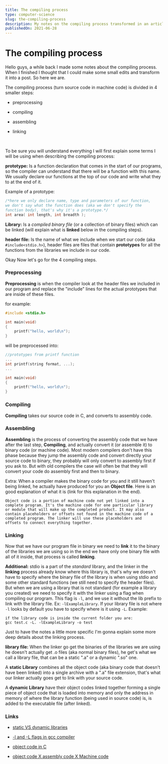 ```yaml
---
title: The compiling process
type: computer-science
slug: the-compiling-process
description: My notes on the compiling process transformed in an article. Read about the four steps for compiling code.
publishedOn: 2021-06-28
---
```


# The compiling process

Hello guys, a while back I made some notes about the compiling process. When I finished I thought that I could make some small edits and transform it into a post. So here we are.

The compiling process (turn source code in machine code) is divided in 4 smaller steps:

- preprocessing

- compiling

- assembling

- linking

  ​	

To be sure you will understand everything I will first explain some terms I will be using when describing the compiling process:

**prototype:** Is a function declaration that comes in the start of our programs, so the compiler can understand that there will be a function with this name. We usually declare our functions at the top of our code and write what they to at the end of it.

Example of a prototype:

```c
/*here we only declare name, type and parameters of our function,
we don't say what the function does (aka we don't specify the
function body), that's why it's a prototype.*/
int area( int length, int breadth ); 
```

**Library:** Is a <i>compiled binary file</i> (or a collection of binary files) which can be linked (will explain what is **linked** below in the compiling steps).

**header file:** Is the name of what we include when we start our code (aka `#include<stdio.h>`), header files are files that contain **prototypes** for all the functions from the libraries we include in our code.

Okay Now let's go for the 4 compiling steps.  

### Preprocessing

**Preprocessing** is when the compiler look at the header files we included in our program and replace the "include" lines for the actual prototypes that are inside of these files.

for example:

```c
#include <stdio.h>

int main(void)
{
    printf("hello, world\n");
}
```

will be preprocessed into:

```c
//prototypes from printf function
...
int printf(string format, ...);
...

int main(void)
{
    printf("hello, world\n");
}
```

### Compiling

**Compiling** takes our source code in C, and converts to assembly code.

### Assembling

**Assembling** is the process of converting the assembly code that we have after the last step, **Compiling**, and actually convert it (or assemble it) to binary code (or machine code). Most modern compilers don't have this phase because they jump the assembly code and convert directly your source code to binary, they probably will only convert to assembly first if you ask to. But with old compilers the case will often be that they will convert your code do assembly first and then to binary. 

Extra: When a compiler makes the binary code for you and it still haven't being linked, he actually have produced for you an **Object file**. Here is an good explanation of what it is (link for this explanation in the end).

```
Object code is a portion of machine code not yet linked into a
complete program. It's the machine code for one particular library
or module that will make up the completed product. It may also
contain placeholders or offsets not found in the machine code of a
completed program. The linker will use these placeholders and
offsets to connect everything together.
```

### Linking

Now that we have our program file in binary we need to **link** it to the binary of the libraries we are using so in the end we have only one binary file with all of it inside, that process is called **linking**.

**Additional:** stdio is a part of the <i>standard </i>library, and the linker in the **linking** process already know where this library is, that's why we doesn't have to specify where the binary file of the library is when using stdio and some other standard functions (we still need to specify the header files). 
But when we are using a library that is not standard (for example a library you created) we need to specify it with the linker using a flag when compiling our program. This flag is `-l`, and we use it without the lib prefix to link with the library file. Ex: `-lExampleLibrary`. If your library file is not where `-l` looks by default you have to specify where is it using `-L`. 
Example:

```
if the library code is inside the current folder you are:
gcc test.c -L. -lExampleLibrary -o test 
```

Just to have the notes a little more specific I'm gonna explain some more deep details about the linking process.

**library file:** When the linker go get the binaries of the libraries we are using he doesn't actually get .o files (aka normal binary files), he get's what we call a library file, that can be a static ".a" or a dynamic ".so" one. 

A **static Library** combines all the object code (aka binary code that doesn't have been linked) into a single archive with a ".a" file extension, that's what our linker actually goes get to link with your source code. 

A **dynamic Library** have their object codes linked together forming a single piece of object code that is loaded into memory and only the address in memory of where the library function (being used in source code) is, is added to the executable file (after linked).

### Links

- [static VS dynamic libraries](https://medium.com/@dkwok94/the-linking-process-exposed-static-vs-dynamic-libraries-977e92139b5f)

- [-l and -L flags in gcc compiler](https://www.rapidtables.com/code/linux/gcc/gcc-l.html)

- [object code in C](https://stackoverflow.com/questions/7718299/whats-an-object-file-in-c)
- [object code X assembly code X Machine code](https://stackoverflow.com/questions/466790/assembly-code-vs-machine-code-vs-object-code)

